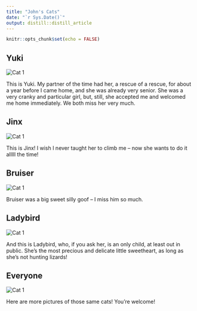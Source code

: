 ```yaml
---
title: "John's Cats"
date: "`r Sys.Date()`"
output: distill::distill_article
---
```


```r
knitr::opts_chunk$set(echo = FALSE)
```



<section>
  <h2>Yuki</h2>
  <img src= "images/Yuki_collage.jpg" alt="Cat 1" style="max-width: 100%; height: auto;">
  <p>This is Yuki. My partner of the time had her, a rescue of a rescue, for about a year before I came home, and she was already very senior. She was a very cranky and particular girl, but, still, she accepted me and welcomed me home immediately. We both miss her very much.</p>
</section>

<section>
  <h2>Jinx</h2>
  <img src= "images/Jinx_collage.jpg" alt="Cat 1" style="max-width: 100%; height: auto;">
  <p>This is Jinx! I wish I never taught her to climb me -- now she wants to do it alllll the time! </p>
</section>

<section>
  <h2>Bruiser</h2>
  <img src= "images/Bruiser_collage.jpg" alt="Cat 1" style="max-width: 100%; height: auto;">
  <p>Bruiser was a big sweet silly goof -- I miss him so much.</p>
</section>

<section>
  <h2>Ladybird</h2>
  <img src= "images/Ladybird_collage.jpg" alt="Cat 1" style="max-width: 100%; height: auto;">
  <p>And this is Ladybird, who, if you ask her, is an only child, at least out in public. She's the most precious and delicate little sweetheart, as long as she's not hunting lizards!</p>
</section>

<section>
  <h2>Everyone</h2>
  <img src= "images/more_cats.jpg" alt="Cat 1" style="max-width: 100%; height: auto;">
  <p>Here are more pictures of those same cats! You're welcome!</p>
</section>
